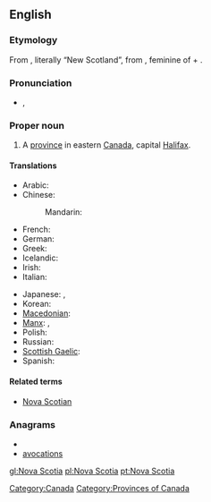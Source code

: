 ==English==
{{wikipedia}}

===Etymology===
From {{etyl|la}}, literally “New Scotland”, from {{term|nova|lang=la}}, feminine of {{term|novus||new|lang=la}} + {{term|Scotia||Scotland|lang=la}}.

===Pronunciation===
* {{a|UK}} {{IPA|/ˈnəʊ.və ˌskəʊ.ʃə/}}, {{SAMPA|/"n@U.v@ %sk@U.S@/}}

===Proper noun===
{{en-proper noun|sg=[[Nova]] [[Scotia]]}}

# A [[province]] in eastern [[Canada]], capital [[Halifax]].

====Translations====
{{trans-top|Province in eastern Canada}}
* Arabic: {{t|ar|نوفا سكوتيا|f|tr=nuufa skuushya|sc=Arab}}
* Chinese:
*: Mandarin: {{t|zh|新斯科舍|tr=Xīn Sīkēshě|sc=Hani}}
* French: {{t+|fr|Nouvelle-Écosse|f}}
* German: {{t+|de|Neuschottland|n}}
* Greek: {{t|el|Νέα Σκωτία|f|tr=Néa Skotía|sc=Grek}}
* Icelandic: {{t|is|Nýja-Skotland|n}}
* Irish: {{t-|ga|Albain Nua|f|xs=Irish}}
* Italian: {{t-|it|Nuova Scozia|f}}
{{trans-mid}}
* Japanese: {{t|ja|ノバスコシア|tr=Nobasukoshia}}, {{t|ja|ノバスコシア州|tr=Nobasukoshia-shū}}
* Korean: {{t|ko|노바스코샤|tr=Nobaseukosya|sc=Kore}}
* [[Macedonian]]: {{t|mk|Нова Шкотска|f|tr=Nóva Škótska}}
* [[Manx]]: {{t-|gv|Nalbin Noa|f|xs=Manx}}, {{t-|gv|Albin Noa|f|alt=Yn Albin Noa|xs=Manx}}
* Polish: {{t|pl|Nova Szkocja|f}}
* Russian: {{t|ru|Новая Шотландия|f|tr=Nóvaja Šotlándija}}
* [[Scottish Gaelic]]: {{t-|gd|Alba Nuadh|f|xs=Scottish Gaelic}}
* Spanish: {{t-|es|Nueva Escocia|f}}
{{trans-bottom}}

====Related terms====
* [[Nova Scotian]]

===Anagrams===
* {{alphagram|aacinoostv}}
* [[avocations#English|avocations]]

[[Category:Canada]]
[[Category:Provinces of Canada]]

[[gl:Nova Scotia]]
[[pl:Nova Scotia]]
[[pt:Nova Scotia]]